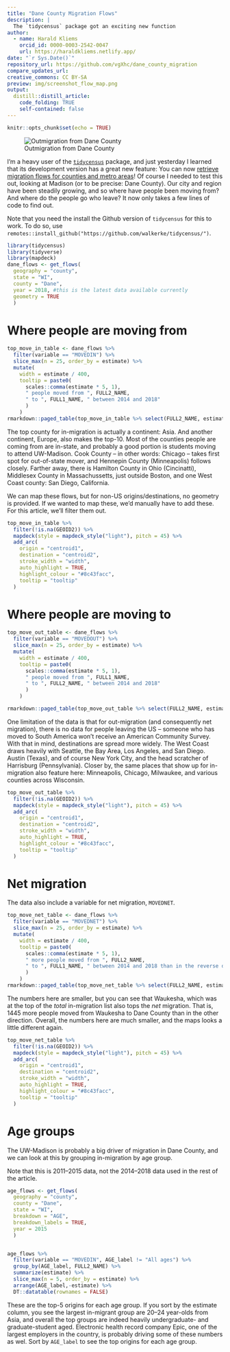```yaml
---
title: "Dane County Migration Flows"
description: |
  The `tidycensus` package got an exciting new function
author:
  - name: Harald Kliems 
    orcid_id: 0000-0003-2542-0047
    url: https://haraldkliems.netlify.app/
date: "`r Sys.Date()`"
repository_url: https://github.com/vgXhc/dane_county_migration
compare_updates_url:
creative_commons: CC BY-SA
preview: img/screenshot_flow_map.png
output: 
  distill::distill_article:
    code_folding: TRUE
    self-contained: false
---
```


```r
knitr::opts_chunk$set(echo = TRUE)
```

![Outmigration from Dane County](img/screenshot_flow_map.png) 

I'm a heavy user of the [`tidycensus`](https://walker-data.com/tidycensus/) package, and just yesterday I learned that its development version has a great new feature: You can now [retrieve migration flows for counties and metro areas](https://walker-data.com/tidycensus/articles/other-datasets.html#migration-flows-1)! Of course I needed to test this out, looking at Madison (or to be precise: Dane County). Our city and region have been steadily growing, and so where have people been moving from? And where do the people go who leave? It now only takes a few lines of code to find out. 

<aside> Note that you need the install the Github version of `tidycensus` for this to work. To do so, use `remotes::install_github("https://github.com/walkerke/tidycensus/")`.</aside>


```r
library(tidycensus)
library(tidyverse)
library(mapdeck)
dane_flows <- get_flows(
  geography = "county",
  state = "WI",
  county = "Dane",
  year = 2018, #this is the latest data available currently
  geometry = TRUE
  )
```


# Where people are moving from

```r
top_move_in_table <- dane_flows %>% 
  filter(variable == "MOVEDIN") %>% 
  slice_max(n = 25, order_by = estimate) %>% 
  mutate(
    width = estimate / 400,
    tooltip = paste0(
      scales::comma(estimate * 5, 1),
      " people moved from ", FULL2_NAME,
      " to ", FULL1_NAME, " between 2014 and 2018"
      )
    )
rmarkdown::paged_table(top_move_in_table %>% select(FULL2_NAME, estimate))
```

The top county for in-migration is actually a continent: Asia. And another continent, Europe, also makes the top-10. Most of the counties people are coming from are in-state, and probably a good portion is students moving to attend UW-Madison. Cook County -- in other words: Chicago -- takes first spot for out-of-state mover, and Hennepin County (Minneapolis) follows closely. Farther away, there is Hamilton County in Ohio (Cincinatti), Middlesex County in Massachussetts, just outside Boston, and one West Coast county: San Diego, California. 

We can map these flows, but for non-US origins/destinations, no geometry is provided. If we wanted to map these, we'd manually have to add these. For this article, we'll filter them out.

```r

top_move_in_table %>% 
  filter(!is.na(GEOID2)) %>% 
  mapdeck(style = mapdeck_style("light"), pitch = 45) %>% 
  add_arc(
    origin = "centroid1",
    destination = "centroid2",
    stroke_width = "width",
    auto_highlight = TRUE,
    highlight_colour = "#8c43facc",
    tooltip = "tooltip"
  ) 

```

# Where people are moving to

```r
top_move_out_table <- dane_flows %>% 
  filter(variable == "MOVEDOUT") %>% 
  slice_max(n = 25, order_by = estimate) %>% 
  mutate(
    width = estimate / 400,
    tooltip = paste0(
      scales::comma(estimate * 5, 1),
      " people moved from ", FULL1_NAME,
      " to ", FULL2_NAME, " between 2014 and 2018"
      )
    )

rmarkdown::paged_table(top_move_out_table %>% select(FULL2_NAME, estimate))
```

One limitation of the data is that for out-migration (and consequently net migration), there is no data for people leaving the US -- someone who has moved to South America won't receive an American Community Survey. With that in mind, destinations are spread more widely. The West Coast draws heavily with Seattle, the Bay Area, Los Angeles, and San Diego. Austin (Texas), and of course New York City, and the head scratcher of Harrisburg (Pennsylvania). Closer by, the same places that show up for in-migration also feature here: Minneapolis, Chicago, Milwaukee, and various counties across Wisconsin.   

```r
top_move_out_table %>% 
  filter(!is.na(GEOID2)) %>% 
  mapdeck(style = mapdeck_style("light"), pitch = 45) %>% 
  add_arc(
    origin = "centroid1",
    destination = "centroid2",
    stroke_width = "width",
    auto_highlight = TRUE,
    highlight_colour = "#8c43facc",
    tooltip = "tooltip"
  ) 
```

# Net migration
The data also include a variable for net migration, `MOVEDNET`.

```r
top_move_net_table <- dane_flows %>% 
  filter(variable == "MOVEDNET") %>% 
  slice_max(n = 25, order_by = estimate) %>% 
  mutate(
    width = estimate / 400,
    tooltip = paste0(
      scales::comma(estimate * 5, 1),
      " more people moved from ", FULL2_NAME,
      " to ", FULL1_NAME, " between 2014 and 2018 than in the reverse direction"
      )
    )
rmarkdown::paged_table(top_move_net_table %>% select(FULL2_NAME, estimate))
```
The numbers here are smaller, but you can see that Waukesha, which was at the top of the _total_ in-migration list also tops the _net_ migration. That is, 1445 more people moved from Waukesha to Dane County than in the other direction. Overall, the numbers here are much smaller, and the maps looks a little different again.

```r
top_move_net_table %>% 
  filter(!is.na(GEOID2)) %>% 
  mapdeck(style = mapdeck_style("light"), pitch = 45) %>% 
  add_arc(
    origin = "centroid1",
    destination = "centroid2",
    stroke_width = "width",
    auto_highlight = TRUE,
    highlight_colour = "#8c43facc",
    tooltip = "tooltip"
  ) 
```
# Age groups
The UW-Madison is probably a big driver of migration in Dane County, and we can look at this by grouping in-migration by age group.

<aside>Note that this is 2011--2015 data, not the 2014--2018 data used in the rest of the article.</aside>

```r
age_flows <- get_flows(
  geography = "county",
  county = "Dane",
  state = "WI",
  breakdown = "AGE",
  breakdown_labels = TRUE,
  year = 2015
  )


age_flows %>% 
  filter(variable == "MOVEDIN", AGE_label != "All ages") %>% 
  group_by(AGE_label, FULL2_NAME) %>% 
  summarize(estimate) %>% 
  slice_max(n = 5, order_by = estimate) %>% 
  arrange(AGE_label,-estimate) %>% 
  DT::datatable(rownames = FALSE)

```
These are the top-5 origins for each age group. If you sort by the estimate column, you see the largest in-migrant group are 20--24 year-olds from Asia, and overall the top groups are indeed heavily undergraduate- and graduate-student aged. Electronic health record company Epic, one of the largest employers in the country, is probably driving some of these numbers as wel. Sort by `AGE_label` to see the top origins for each age group.


